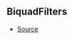 ## BiquadFilters



- [Source](https://github.com/Androz2091/discord-player/blob/dbbd788/packages/equalizer/src/biquad/Coefficients.ts#L14)